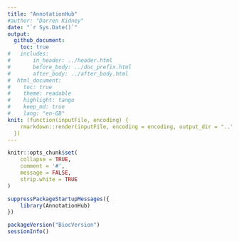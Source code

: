 ```yaml
---
title: "AnnotationHub"
#author: "Darren Kidney"
date: "`r Sys.Date()`"
output:
  github_document:
    toc: true
#	includes:
#		in_header: ../header.html
#		before_body: ../doc_prefix.html
#		after_body: ../after_body.html
#  html_document:
#    toc: true
#    theme: readable
#    highlight: tango
#    keep_md: true
#    lang: "en-GB"
knit: (function(inputFile, encoding) {
    rmarkdown::render(inputFile, encoding = encoding, output_dir = "..")
  })
---
```


```r
knitr::opts_chunk$set(
	collapse = TRUE,
	comment = '#',
	message = FALSE,
	strip.white = TRUE
)
```

```r
suppressPackageStartupMessages({
	library(AnnotationHub)
})
```

```r
packageVersion("BiocVersion")
sessionInfo()
```